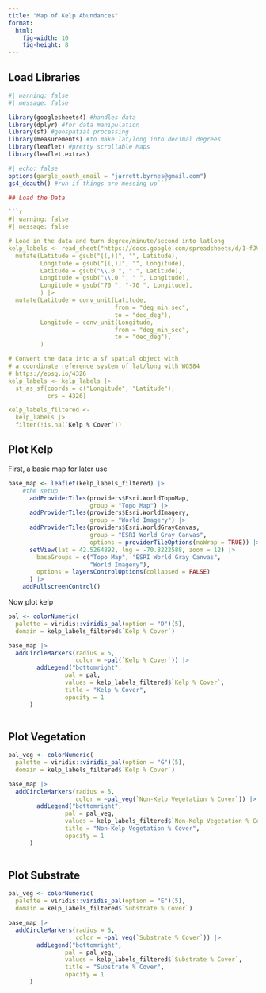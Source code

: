 ```yaml
---
title: "Map of Kelp Abundances"
format: 
  html:
    fig-width: 10
    fig-height: 8
---
```


## Load Libraries

```r
#| warning: false
#| message: false

library(googlesheets4) #handles data
library(dplyr) #for data manipulation
library(sf) #geospatial processing
library(measurements) #to make lat/long into decimal degrees
library(leaflet) #pretty scrollable Maps
library(leaflet.extras)
```

```r
#| echo: false
options(gargle_oauth_email = "jarrett.byrnes@gmail.com")
gs4_deauth() #run if things are messing up```

## Load the Data

```r
#| warning: false
#| message: false

# Load in the data and turn degree/minute/second into latlong
kelp_labels <- read_sheet("https://docs.google.com/spreadsheets/d/1-fJVqQ6jRDgsIIi4C9FggdzqTQY2GRCy3Ic_pqtnhTs/") |>
  mutate(Latitude = gsub("[(,)]", "", Latitude),
         Longitude = gsub("[(,)]", "", Longitude),
         Latitude = gsub("\\.0 ", " ", Latitude),
         Longitude = gsub("\\.0 ", " ", Longitude),
         Longitude = gsub("70 ", "-70 ", Longitude),
         ) |>
  mutate(Latitude = conv_unit(Latitude, 
                              from = "deg_min_sec", 
                              to = "dec_deg"),
         Longitude = conv_unit(Longitude, 
                              from = "deg_min_sec", 
                              to = "dec_deg"),
         )

# Convert the data into a sf spatial object with
# a coordinate reference system of lat/long with WGS84 
# https://epsg.io/4326
kelp_labels <- kelp_labels |>
  st_as_sf(coords = c("Longitude", "Latitude"),
           crs = 4326)

kelp_labels_filtered <- 
  kelp_labels |>
  filter(!is.na(`Kelp % Cover`))
```

## Plot Kelp

First, a basic map for later use
```r
base_map <- leaflet(kelp_labels_filtered) |>
    #the setup
      addProviderTiles(providers$Esri.WorldTopoMap, 
                       group = "Topo Map") |>
      addProviderTiles(providers$Esri.WorldImagery, 
                       group = "World Imagery") |>
      addProviderTiles(providers$Esri.WorldGrayCanvas, 
                       group = "ESRI World Gray Canvas",
                       options = providerTileOptions(noWrap = TRUE)) |>
      setView(lat = 42.5264892, lng = -70.8222588, zoom = 12) |>       addLayersControl(
        baseGroups = c("Topo Map", "ESRI World Gray Canvas", 
                       "World Imagery"),
        options = layersControlOptions(collapsed = FALSE)
      ) |>
    addFullscreenControl()

```

Now plot kelp

```r
pal <- colorNumeric(
  palette = viridis::viridis_pal(option = "D")(5),
  domain = kelp_labels_filtered$`Kelp % Cover`)

base_map |>
  addCircleMarkers(radius = 5,
                   color = ~pal(`Kelp % Cover`)) |>
        addLegend("bottomright",
                pal = pal,
                values = kelp_labels_filtered$`Kelp % Cover`,
                title = "Kelp % Cover",
                opacity = 1
      ) 
  
```


## Plot Vegetation


```r
pal_veg <- colorNumeric(
  palette = viridis::viridis_pal(option = "G")(5),
  domain = kelp_labels_filtered$`Kelp % Cover`)

base_map |>
  addCircleMarkers(radius = 5,
                   color = ~pal_veg(`Non-Kelp Vegetation % Cover`)) |>
        addLegend("bottomright",
                pal = pal_veg,
                values = kelp_labels_filtered$`Non-Kelp Vegetation % Cover`,
                title = "Non-Kelp Vegetation % Cover",
                opacity = 1
      ) 
  
```

## Plot Substrate


```r
pal_veg <- colorNumeric(
  palette = viridis::viridis_pal(option = "E")(5),
  domain = kelp_labels_filtered$`Substrate % Cover`)

base_map |>
  addCircleMarkers(radius = 5,
                   color = ~pal_veg(`Substrate % Cover`)) |>
        addLegend("bottomright",
                pal = pal_veg,
                values = kelp_labels_filtered$`Substrate % Cover`,
                title = "Substrate % Cover",
                opacity = 1
      ) 
  
```
